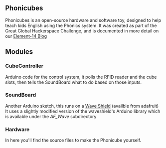 ==Phonicubes==

Phonicubes is an open-source hardware and software toy, designed to help teach kids English using the Phonics system. 
It was created as part of the Great Global Hackerspace Challenge, and is documented in more detail on our [http://www.element14.com/community/groups/buildbrighton?view=blog Element-14 Blog]

== Modules ==
=== CubeController ===

Arduino code for the control system, it polls the RFID reader and the cube slots, 
then tells the SoundBoard what to do based on those inputs.

===SoundBoard===

Another Arduino sketch, this runs on a [http://www.ladyada.net/make/waveshield/index.html Wave Shield] (availble from adafruit)
It uses a slightly modified version of the waveshield's Arduino library which is available under the ''AF_Wave'' subdirectory

===Hardware===

In here you'll find the source files to make the Phonicube yourself.